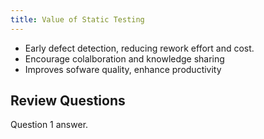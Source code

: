 ```yaml
---
title: Value of Static Testing
---
```



- Early defect detection, reducing rework effort and cost.
- Encourage colalboration and knowledge sharing
- Improves sofware quality, enhance productivity

## Review Questions

<FAQList title="FAQs">
  <FAQ title="Question 1?">
    Question 1 answer.
  </FAQ>
</FAQList>